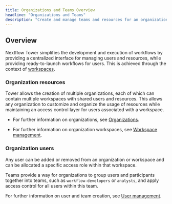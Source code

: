 ```yaml
---
title: Organizations and Teams Overview
headline: "Organizations and Teams"
description: "Create and manage teams and resources for an organization."
---
```


## Overview

Nextflow Tower simplifies the development and execution of workflows by providing a centralized interface for managing users and resources, while providing ready-to-launch workflows for users. This is achieved through the context of [workspaces](../getting-started/workspace.mdx).

### Organization resources

Tower allows the creation of multiple organizations, each of which can contain multiple workspaces with shared users and resources. This allows any organization to customize and organize the usage of resources while maintaining an access control layer for users associated with a workspace.

- For further information on organizations, see [Organizations](./organizations.mdx).

- For further information on organization workspaces, see [Workspace management](./workspace-management.mdx).

### Organization users

Any user can be added or removed from an organization or workspace and can be allocated a specific access role within that workspace.

Teams provide a way for organizations to group users and participants together into teams, such as `workflow-developers` or `analysts`, and apply access control for all users within this team.

For further information on user and team creation, see [User management](./organizations.mdx#Members).
